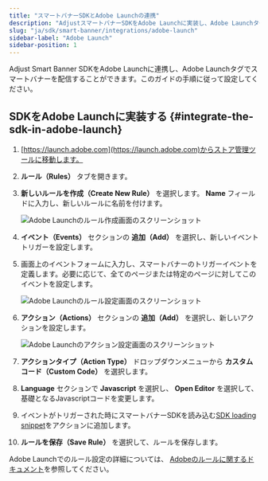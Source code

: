```yaml
---
title: "スマートバナーSDKとAdobe Launchの連携"
description: "AdjustスマートバナーSDKをAdobe Launchに実装し、Adobe Launchタグでスマートバナーを配信できます。"
slug: "ja/sdk/smart-banner/integrations/adobe-launch"
sidebar-label: "Adobe Launch"
sidebar-position: 1
---
```


Adjust Smart Banner SDKをAdobe Launchに連携し、Adobe Launchタグでスマートバナーを配信することができます。このガイドの手順に従って設定してください。

## SDKをAdobe Launchに実装する {#integrate-the-sdk-in-adobe-launch}

1. [https://launch.adobe.com](https://launch.adobe.com)からストア管理ツールに移動します。

2. **ルール（Rules）** タブを開きます。

3. **新しいルールを作成（Create New Rule）** を選択します。 **Name** フィールドに入力し、新しいルールに名前を付けます。

   ![Adobe Launchのルール作成画面のスクリーンショット](@images/smart-banner-sdk/adobe-launch/1-create-rule.png)

4. **イベント（Events）** セクションの **追加（Add）** を選択し、新しいイベントトリガーを設定します。

5. 画面上のイベントフォームに入力し、スマートバナーのトリガーイベントを定義します。必要に応じて、全てのページまたは特定のページに対してこのイベントを設定します。

   ![Adobe Launchのルール設定画面のスクリーンショット](@images/smart-banner-sdk/adobe-launch/2-trigger-event.png)

6. **アクション（Actions）** セクションの **追加（Add）** を選択し、新しいアクションを設定します。

   ![Adobe Launchのアクション設定画面のスクリーンショット](@images/smart-banner-sdk/adobe-launch/3-action-setup.png)

7. **アクションタイプ（Action Type）** ドロップダウンメニューから **カスタムコード（Custom Code）** を選択します。

8. **Language** セクションで **Javascript** を選択し、 **Open Editor** を選択して、基礎となるJavascriptコードを変更します。

9. イベントがトリガーされた時にスマートバナーSDKを読み込む[SDK loading snippet](/ja/sdk/smart-banner#using-a-cdn)をアクションに追加します。

10.   **ルールを保存（Save Rule）** を選択して、ルールを保存します。

Adobe Launchでのルール設定の詳細については、 [Adobeのルールに関するドキュメント](https://experienceleague.adobe.com/docs/experience-platform/tags/ui/rules.html)を参照してください。
